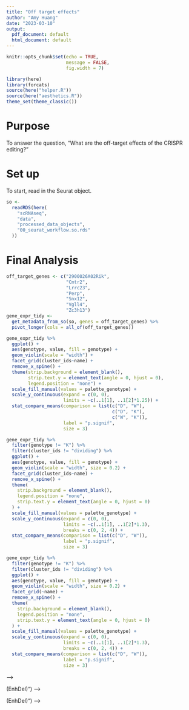 ```yaml
---
title: "Off target effects"
author: "Amy Huang"
date: "2023-03-10"
output:
  pdf_document: default
  html_document: default
---
```


```r
knitr::opts_chunk$set(echo = TRUE, 
                      message = FALSE, 
                      fig.width = 7)

library(here)
library(forcats)
source(here("helper.R"))
source(here("aesthetics.R"))
theme_set(theme_classic())
```

# Purpose 

To answer the question, "What are the off-target effects of the CRISPR editing?"

# Set up

To start, read in the Seurat object. 

```r
so <-
  readRDS(here(
    "scRNAseq",
    "data",
    "processed_data_objects",
    "00_seurat_workflow.so.rds"
  ))
```

# Final Analysis

```r
off_target_genes <- c("2900026A02Rik",
                      "Cmtr2",
                      "Lrrc23",
                      "Perp",
                      "Snx12",
                      "Vgll4",
                      "Zc3h13")
gene_expr_tidy <- 
  get_metadata_from_so(so, genes = off_target_genes) %>% 
  pivot_longer(cols = all_of(off_target_genes))
```

```r
gene_expr_tidy %>% 
  ggplot() + 
  aes(genotype, value, fill = genotype) + 
  geom_violin(scale = "width") + 
  facet_grid(cluster_ids~name) + 
  remove_x_spine() + 
  theme(strip.background = element_blank(), 
        strip.text.y = element_text(angle = 0, hjust = 0), 
        legend.position = "none") + 
  scale_fill_manual(values = palette_genotype) + 
  scale_y_continuous(expand = c(0, 0), 
                     limits = ~c(..1[1], ..1[2]*1.25)) + 
  stat_compare_means(comparison = list(c("D", "W"), 
                                       c("D", "K"), 
                                       c("W", "K")), 
                     label = "p.signif", 
                     size = 3)
```


```r
gene_expr_tidy %>% 
  filter(genotype != "K") %>% 
  filter(cluster_ids != "dividing") %>% 
  ggplot() + 
  aes(genotype, value, fill = genotype) + 
  geom_violin(scale = "width", size = 0.2) + 
  facet_grid(cluster_ids~name) + 
  remove_x_spine() +
  theme(
    strip.background = element_blank(),
    legend.position = "none",
    strip.text.y = element_text(angle = 0, hjust = 0)
  ) + 
  scale_fill_manual(values = palette_genotype) + 
  scale_y_continuous(expand = c(0, 0), 
                     limits = ~c(..1[1], ..1[2]*1.3), 
                     breaks = c(0, 2, 4)) + 
  stat_compare_means(comparison = list(c("D", "W")), 
                     label = "p.signif", 
                     size = 3)
```

```r
gene_expr_tidy %>% 
  filter(genotype != "K") %>% 
  filter(cluster_ids != "dividing") %>% 
  ggplot() + 
  aes(genotype, value, fill = genotype) + 
  geom_violin(scale = "width", size = 0.2) + 
  facet_grid(~name) + 
  remove_x_spine() +
  theme(
    strip.background = element_blank(),
    legend.position = "none",
    strip.text.y = element_text(angle = 0, hjust = 0)
  ) + 
  scale_fill_manual(values = palette_genotype) + 
  scale_y_continuous(expand = c(0, 0), 
                     limits = ~c(..1[1], ..1[2]*1.3), 
                     breaks = c(0, 2, 4)) + 
  stat_compare_means(comparison = list(c("D", "W")), 
                     label = "p.signif", 
                     size = 3)
```


<!-- # Previous Analysis -->

<!-- And the table of off-target genes predicted by the Mudra analysis.  -->

<!-- ```{r} -->
<!-- off_target_genes <- -->
<!--   read_tsv(here("scRNAseq", "data", "off_target_CFD_0.3.txt"), -->
<!--            col_names = FALSE)$X1 -->
<!-- off_target_genes -->
<!-- ``` -->

<!-- Of the `r length(off_target_genes)`, there are `r length(off_target_genes[off_target_genes %in% rownames(so@assays$RNA@counts)])` genes that are present in the Seurat object. -->
<!-- <!-- 70 genes,  37 genes present --> -->

<!-- ```{r} -->
<!-- off_target_genes_present <- off_target_genes[off_target_genes %in% rownames(so@assays$RNA@counts)] -->
<!-- off_target_genes_present -->
<!-- ``` -->

<!-- ```{r} -->
<!-- gene_expr_tidy <- get_metadata_from_so(so, genes = off_target_genes_present) %>% -->
<!--   pivot_longer(cols = off_target_genes_present, -->
<!--                names_to = "gene") -->
<!-- zscore_mean_df <- gene_expr_tidy %>% -->
<!--   group_by(orig.ident, gene) %>% -->
<!--   summarise(mean_value = mean(value)) %>% -->
<!--   group_by(gene) %>% -->
<!--   mutate(zscore_mean_value = as.vector(scale(mean_value))) %>% -->
<!--   ungroup() -->
<!-- ``` -->

<!-- ```{r, fig.width = 7} -->
<!-- h_tbl <- get_metadata_from_so(so, genes = off_target_genes_present,  -->
<!--                      metadata = c("genotype", "orig.ident", "cluster_ids"),  -->
<!--                      slot = "scale.data") %>%  -->
<!--   arrange(genotype, cluster_ids) -->
<!-- h_df <- h_tbl %>%  -->
<!--   dplyr::select(cell, genotype, cluster_ids) %>%  -->
<!--   column_to_rownames("cell") -->
<!-- row_ann <- rowAnnotation( -->
<!--   df = h_df,  -->
<!--   col = list( -->
<!--     genotype = palette_genotype,  -->
<!--     cluster_ids = palette_cluster_ids -->
<!--   ) -->
<!-- ) -->
<!-- h_mtx <- h_tbl %>%  -->
<!--   dplyr::select(cell, all_of(off_target_genes_present)) %>%  -->
<!--   column_to_rownames("cell") %>%  -->
<!--   as.matrix() -->
<!-- Heatmap(h_mtx,  -->
<!--         name = "scaled\nlognorm expr.",  -->
<!--         # col = magma(25),  -->
<!--         show_row_names = FALSE,  -->
<!--         cluster_rows = FALSE,  -->
<!--         left_annotation = row_ann) -->
<!-- ``` -->

<!-- ```{r, fig.width = 3} -->
<!-- thresh <- 0.1 -->
<!-- mean_expr_df <- get_metadata_from_so(so, genes = off_target_genes_present) %>%  -->
<!--   pivot_longer(cols = off_target_genes_present) %>%  -->
<!--   group_by(name) %>%  -->
<!--   summarise(mean_value = mean(value)) %>% -->
<!--   arrange(mean_value) -->
<!-- mean_expr_df %>%  -->
<!--   ggplot() +  -->
<!--   aes(mean_value) +  -->
<!--   geom_histogram(bins = 50) +  -->
<!--   geom_vline(xintercept = thresh) +  -->
<!--   labs(x = "Mean log-normalized expression", y = "Frequency") -->
<!-- off_target_genes_present_expressed <- mean_expr_df %>%  -->
<!--   filter(mean_value > thresh) %>%  -->
<!--   .$name -->
<!-- ``` -->

<!-- ```{r} -->
<!-- off_target_genes_present_expressed -->
<!-- ``` -->


<!-- ```{r, fig.width = 7} -->
<!-- h_tbl <- get_metadata_from_so(so, genes = off_target_genes_present_expressed,  -->
<!--                      metadata = c("genotype", "orig.ident", "cluster_ids"),  -->
<!--                      slot = "scale.data") %>%  -->
<!--   arrange(genotype, cluster_ids) -->
<!-- h_df <- h_tbl %>%  -->
<!--   dplyr::select(cell, genotype, cluster_ids) %>%  -->
<!--   column_to_rownames("cell") -->
<!-- row_ann <- rowAnnotation( -->
<!--   df = h_df,  -->
<!--   col = list( -->
<!--     genotype = palette_genotype,  -->
<!--     cluster_ids = palette_cluster_ids -->
<!--   ) -->
<!-- ) -->
<!-- h_mtx <- h_tbl %>%  -->
<!--   dplyr::select(cell, all_of(off_target_genes_present_expressed)) %>%  -->
<!--   column_to_rownames("cell") %>%  -->
<!--   as.matrix() -->
<!-- Heatmap(h_mtx,  -->
<!--         name = "scaled\nlognorm expr.",  -->
<!--         # col = magma(25),  -->
<!--         show_row_names = FALSE,  -->
<!--         cluster_rows = FALSE,  -->
<!--         left_annotation = row_ann) -->
<!-- ``` -->

<!-- ```{r} -->
<!-- dge_df <- read_tsv( -->
<!--   here( -->
<!--     "scRNAseq", -->
<!--     "data", -->
<!--     "processed_data_tables", -->
<!--     "01_dge.genotype_one-v-one_per-cluster.tsv" -->
<!--   ) -->
<!-- ) %>% filter(contrast == "D_W") -->
<!-- ``` -->

<!-- ```{r, fig.asp = 2, fig.width = 4.5} -->
<!-- plot_df <- get_metadata_from_so(so, genes = off_target_genes_present_expressed,  -->
<!--                      metadata = c("genotype", "orig.ident", "cluster_ids")) %>%  -->
<!--   pivot_longer(cols = off_target_genes_present_expressed) %>%  -->
<!--   mutate(Clusters = case_when( -->
<!--     cluster_ids == "terminally exhausted" ~ "terminal", -->
<!--     cluster_ids %>% str_detect("exhausted") ~ str_remove(cluster_ids, " exhausted"), -->
<!--     TRUE ~ as.character(cluster_ids) -->
<!--   )) %>%  -->
<!--   filter(genotype %in% c("D", "W")) -->
<!-- plot_df %>%  -->
<!--   ggplot() +  -->
<!--   aes(genotype, value) +  -->
<!--   geom_violin(scale = "width") + -->
<!--   geom_text(aes(x = 1.5, y = 0, label = signif), -->
<!--             data = dge_df %>% -->
<!--               filter(gene %in% plot_df$name) %>% -->
<!--               mutate(signif = p_val_adj < 0.05))  + -->
<!--   facet_grid(name~Clusters) +  -->
<!--   remove_spines() +  -->
<!--   theme(strip.background = element_blank(),  -->
<!--         strip.text.y = element_text(angle = 0, hjust = 0, vjust = 0.5),  -->
<!--         axis.text.y = element_blank()) +  -->
<!--   labs(y = "log-normalized expression") -->
<!-- ``` -->

<!-- # Chr 1 -->

<!-- ```{r} -->
<!-- genes_df <- read_tsv(here("scRNAseq", "data", "genes.gtf"), skip = 5, col_names = FALSE) %>% -->
<!--   filter(X3 == "gene") %>% -->
<!--   separate(X9, into = c("gene_id", "gene_version", "gene_name", "gene_source", "gene_biotype"), -->
<!--            sep = "; ") %>% -->
<!--   mutate(gene_name = str_sub(gene_name, start = 12, end = -2)) %>% -->
<!--   dplyr::relocate(gene_name, .before = X1) -->
<!-- ``` -->

<!-- ```{r} -->
<!-- # get genes from chromosome 1 -->
<!-- chr1_genes_df <- genes_df %>% -->
<!--   filter(X1 == "1") -->

<!-- all_genes_in_so <- rownames(so@assays$RNA@counts) -->
<!-- length(all_genes_in_so) -->
<!-- # there are 14,462 genes in the Seurat object -->

<!-- chr1_genes_in_so <- all_genes_in_so[all_genes_in_so %in% chr1_genes_df$gene_name] -->
<!-- length(chr1_genes_in_so) -->
<!-- # there are 859 genes on Chr1 found -->

<!-- chr1_off_target_genes <- off_target_genes[off_target_genes %in% chr1_genes_in_so] -->
<!-- length(chr1_off_target_genes) -->
<!-- # of those, 5 are off target genes -->
<!-- ``` -->



<!-- ```{r} -->
<!-- dge_df %>% -->
<!--   filter(gene %in% chr1_genes_in_so) %>% -->
<!--   group_by(Clusters) %>% -->
<!--   mutate(signed_loglog_p = ifelse(avg_logFC > 0, -->
<!--                                     log10(-log10(p_val)), -->
<!--                                     -log10(-log10(p_val)))) %>% -->
<!--   arrange(signed_loglog_p) %>% -->
<!--   mutate(rank = row_number()) %>% -->
<!--   ggplot() + -->
<!--   aes(rank, signed_loglog_p) + -->
<!--   # geom_point(size = 0.5) + -->
<!--   geom_hline(yintercept = 0, linetype = "dotted") + -->
<!--   # geom_hline(yintercept = c(log10(-log10(0.05)),-log10(-log10(0.05))), -->
<!--   #            color = "red") + -->
<!--   # geom_line() + -->
<!--   geom_point(size = 0.1, alpha = 0.5) + -->
<!--   geom_point(data = ~..1 %>% filter(gene %in% chr1_off_target_genes), -->
<!--              size = 2) + -->
<!--   geom_text_repel(aes(label = gene), -->
<!--                   data = ~..1 %>% filter(gene %in% chr1_off_target_genes)) + -->
<!--   facet_wrap(~Clusters, ncol = 5, scale = "free_y") + -->
<!--   remove_x_spine() + -->
<!--   theme(strip.background = element_blank(), -->
<!--         axis.text.x = element_blank()) + -->
<!--   labs(title = "Genes differentially expressed between EnhDel vs WT on Chr1", -->
<!--        subtitle = "Labelled genes are predicted off-target", -->
<!--        y = "(WT) <-- Directional log(-log(p-value)) --> (EnhDel)") -->
<!-- ``` -->



<!-- ```{r, fig.width = 15} -->
<!-- dge_df %>% -->
<!--   group_by(Clusters) %>% -->
<!--   mutate(signed_loglog_p = ifelse(avg_logFC > 0, -->
<!--                                     log10(-log10(p_val)), -->
<!--                                     -log10(-log10(p_val)))) %>% -->
<!--   arrange(signed_loglog_p) %>% -->
<!--   mutate(rank = row_number()) %>% -->
<!--   ggplot() + -->
<!--   aes(rank, signed_loglog_p) + -->
<!--   # geom_point(size = 0.5) + -->
<!--   geom_hline(yintercept = 0, linetype = "dotted") + -->
<!--   # geom_hline(yintercept = c(log10(-log10(0.05)),-log10(-log10(0.05))), -->
<!--   #            color = "red") + -->
<!--   # geom_line() + -->
<!--   geom_point(size = 0.1, alpha = 0.5) + -->
<!--   geom_point(data = ~..1 %>% filter(gene %in% off_target_genes_present), -->
<!--              size = 2) + -->
<!--   geom_text_repel(aes(label = gene), -->
<!--                   data = ~..1 %>% filter(gene %in% off_target_genes_present),  -->
<!--                   max.overlaps = Inf,  -->
<!--                   direction = "both") + -->
<!--   facet_wrap(~Clusters, ncol = 5, scale = "free_y") + -->
<!--   remove_x_spine() + -->
<!--   theme(strip.background = element_blank(), -->
<!--         axis.text.x = element_blank()) + -->
<!--   labs(title = "Genes differentially expressed between EnhDel vs WT", -->
<!--        subtitle = "Labelled genes are predicted off-target", -->
<!--        y = "(WT) <-- Directional log(-log(p-value)) --> (EnhDel)") -->
<!-- ``` -->






